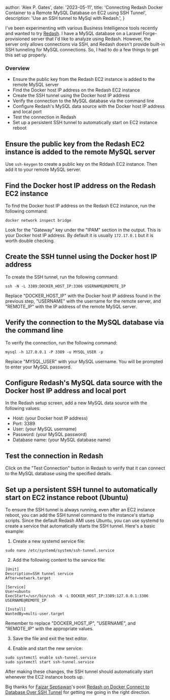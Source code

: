 
  author: 'Alex P. Gates',
  date: '2023-05-11',
  title: 'Connecting Redash Docker Container to a Remote MySQL Database on EC2 using SSH Tunnel',
  description:
    'Use an SSH tunnel to MySql with Redash.',
}


I've been experimenting with various Business Intelligence tools recently and wanted to try [Redash](https://redash.io/). I have a MySQL database on a Laravel Forge-provisioned server that I'd like to analyze using Redash. However, the server only allows connections via SSH, and Redash doesn't provide built-in SSH tunneling for MySQL connections. So, I had to do a few things to get this set up properly.

### Overview

- Ensure the public key from the Redash EC2 instance is added to the remote MySQL server
- Find the Docker host IP address on the Redash EC2 instance
- Create the SSH tunnel using the Docker host IP address
- Verify the connection to the MySQL database via the command line
- Configure Redash's MySQL data source with the Docker host IP address and local port
- Test the connection in Redash
- Set up a persistent SSH tunnel to automatically start on EC2 instance reboot


## Ensure the public key from the Redash EC2 instance is added to the remote MySQL server

Use `ssh-keygen` to create a public key on the Rddash EC2 instance. Then add it to your remote MySQL server.


## Find the Docker host IP address on the Redash EC2 instance

To find the Docker host IP address on the Redash EC2 instance, run the following command:

```
docker network inspect bridge
```

Look for the "Gateway" key under the "IPAM" section in the output. This is your Docker host IP address. By default it is usually `172.17.0.1` but it is worth double checking.


## Create the SSH tunnel using the Docker host IP address

To create the SSH tunnel, run the following command:

```
ssh -N -L 3389:DOCKER_HOST_IP:3306 USERNAME@REMOTE_IP
```

Replace "DOCKER_HOST_IP" with the Docker host IP address found in the previous step, "USERNAME" with the username for the remote server, and "REMOTE_IP" with the IP address of the remote MySQL server.


## Verify the connection to the MySQL database via the command line

To verify the connection, run the following command:

```
mysql -h 127.0.0.1 -P 3389 -u MYSQL_USER -p
```

Replace "MYSQL_USER" with your MySQL username. You will be prompted to enter your MySQL password.


## Configure Redash's MySQL data source with the Docker host IP address and local port

In the Redash setup screen, add a new MySQL data source with the following values:

- Host: (your Docker host IP address)
- Port: 3389
- User: (your MySQL username)
- Password: (your MySQL password)
- Database name: (your MySQL database name)

## Test the connection in Redash

Click on the "Test Connection" button in Redash to verify that it can connect to the MySQL database using the specified details.

## Set up a persistent SSH tunnel to automatically start on EC2 instance reboot (Ubuntu)

To ensure the SSH tunnel is always running, even after an EC2 instance reboot, you can add the SSH tunnel command to the instance's startup scripts. Since the default Redash AMI uses Ubuntu, you can use systemd to create a service that automatically starts the SSH tunnel. Here's a basic example:

1. Create a new systemd service file:

```
sudo nano /etc/systemd/system/ssh-tunnel.service
```

2. Add the following content to the service file:

```
[Unit]
Description=SSH tunnel service
After=network.target

[Service]
User=ubuntu
ExecStart=/usr/bin/ssh -N -L DOCKER_HOST_IP:3389:127.0.0.1:3306 USERNAME@REMOTE_IP

[Install]
WantedBy=multi-user.target
```

Remember to replace "DOCKER_HOST_IP", "USERNAME", and "REMOTE_IP" with the appropriate values.

3. Save the file and exit the text editor.

4. Enable and start the new service:

```
sudo systemctl enable ssh-tunnel.service
sudo systemctl start ssh-tunnel.service
```

After making these changes, the SSH tunnel should automatically start whenever the EC2 instance boots up.

Big thanks for [Faizar Septiawan](https://sibunglon.com/)'s post [Redash on Docker Connect to Database Over SSH Tunnel](https://sibunglon.com/2021/05/15/redash-on-docker-connect-to-database-over-ssh-tunnel/) for getting me going in the right direction.
